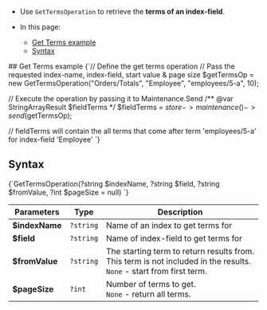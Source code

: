 
<Admonition type="note" title="">

* Use `GetTermsOperation` to retrieve the **terms of an index-field**.  

* In this page:
    * [Get Terms example](../../../../client-api/operations/maintenance/indexes/get-terms.mdx#get-terms-example)
    * [Syntax](../../../../client-api/operations/maintenance/indexes/get-terms.mdx#syntax)

</Admonition>
## Get Terms example

<TabItem value="get_index_terms" label="get_index_terms">
<CodeBlock language="php">
{`// Define the get terms operation
// Pass the requested index-name, index-field, start value & page size
$getTermsOp = new GetTermsOperation("Orders/Totals", "Employee", "employees/5-a", 10);

// Execute the operation by passing it to Maintenance.Send
/** @var StringArrayResult $fieldTerms */
$fieldTerms = $store->maintenance()->send($getTermsOp);

// fieldTerms will contain the all terms that come after term 'employees/5-a' for index-field 'Employee'
`}
</CodeBlock>
</TabItem>



## Syntax

<TabItem value="get_index_terms_syntax" label="get_index_terms_syntax">
<CodeBlock language="php">
{`GetTermsOperation(?string $indexName, ?string $field, ?string $fromValue, ?int $pageSize = null)
`}
</CodeBlock>
</TabItem>

| Parameters | Type | Description |
| - | - | - |
| **$indexName** | `?string` | Name of an index to get terms for |
| **$field** | `?string` | Name of index-field to get terms for |
| **$fromValue** | `?string` | The starting term to return results from.<br/>This term is not included in the results.<br/>`None` - start from first term. |
| **$pageSize** | `?int` | Number of terms to get.<br/>`None` - return all terms.  |




